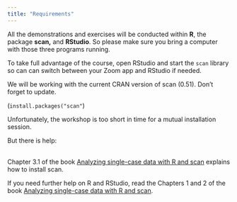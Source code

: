 ```yaml
---
title: "Requirements"
---
```


All the demonstrations and exercises will be conducted within **R**, the package **scan,** and **RStudio**. So please make sure you bring a computer with those three programs running.

To take full advantage of the course, open RStudio and start the `scan` library so can can switch between your Zoom app and RStudio if needed.

We will be working with the current CRAN version of scan (0.51). Don't forget to update.

(`install.packages("scan"`)

Unfortunately, the workshop is too short in time for a mutual installation session.

But there is help:

\
Chapter 3.1 of the book [Analyzing single-case data with R and scan](https://jazznbass.github.io/scan-Book/the-scan-package.html#installing-the-scan-package) explains how to install scan.

If you need further help on R and RStudio, read the Chapters 1 and 2 of the book [Analyzing single-case data with R and scan](https://jazznbass.github.io/scan-Book/).
